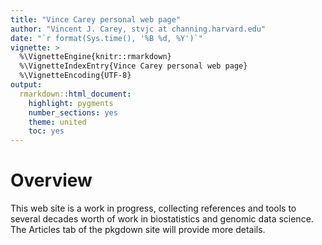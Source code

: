 ```yaml
---
title: "Vince Carey personal web page"
author: "Vincent J. Carey, stvjc at channing.harvard.edu"
date: "`r format(Sys.time(), '%B %d, %Y')`"
vignette: >
  %\VignetteEngine{knitr::rmarkdown}
  %\VignetteIndexEntry{Vince Carey personal web page}
  %\VignetteEncoding{UTF-8}
output:
  rmarkdown::html_document:
    highlight: pygments
    number_sections: yes
    theme: united
    toc: yes
---
```


# Overview

This web site is a work in progress, collecting references
and tools to several decades worth of work in biostatistics
and genomic data science.  The Articles tab of the pkgdown
site will provide more details.
